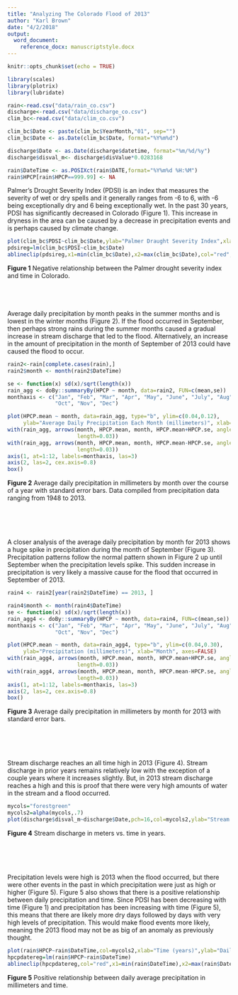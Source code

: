 ```yaml
---
title: "Analyzing The Colorado Flood of 2013"
author: "Karl Brown"
date: "4/2/2018"
output:
  word_document:
    reference_docx: manuscriptstyle.docx
---
```


```r
knitr::opts_chunk$set(echo = TRUE)
```


```r
library(scales)
library(plotrix)
library(lubridate)

rain<-read.csv("data/rain_co.csv")
discharge<-read.csv("data/discharge_co.csv")
clim_bc<-read.csv("data/clim_co.csv")

clim_bc$Date <- paste(clim_bc$YearMonth,"01", sep="")
clim_bc$Date <- as.Date(clim_bc$Date, format="%Y%m%d")

discharge$Date <- as.Date(discharge$datetime, format="%m/%d/%y")
discharge$disval_m<- discharge$disValue*0.0283168

rain$DateTime <- as.POSIXct(rain$DATE,format="%Y%m%d %H:%M")
rain$HPCP[rain$HPCP==999.99] <- NA

```

Palmer's Drought Severity Index (PDSI) is an index that measures the severity of wet or dry spells and it generally ranges from -6 to 6, with -6 being exceptionally dry and 6 being exceptionally wet. In the past 30 years, PDSI has significantly decreased in Colorado (Figure 1). This increase in dryness in the area can be caused by a decrease in precipitation events and is perhaps caused by climate change.  

```r
plot(clim_bc$PDSI~clim_bc$Date,ylab="Palmer Draught Severity Index",xlab="Date",pch=16,col="forestgreen")
pdsireg=lm(clim_bc$PDSI~clim_bc$Date)
ablineclip(pdsireg,x1=min(clim_bc$Date),x2=max(clim_bc$Date),col="red",lwd=2)

```

**Figure 1** Negative relationship between the Palmer drought severity index and time in Colorado.          
\
\
\
\
Average daily precipitation by month peaks in the summer months and is lowest in the winter months (Figure 2). If the flood occurred in September, then perhaps strong rains during the summer months caused a gradual increase in stream discharge that led to the flood. Alternatively, an increase in the amount of precipitation in the month of September of 2013 could have caused the flood to occur.

```r

rain2<-rain[complete.cases(rain),]
rain2$month <- month(rain2$DateTime)

se <- function(x) sd(x)/sqrt(length(x))
rain_agg <- doBy::summaryBy(HPCP ~ month, data=rain2, FUN=c(mean,se))
monthaxis <- c("Jan", "Feb", "Mar", "Apr", "May", "June", "July", "Aug", "Sept",
               "Oct", "Nov", "Dec")

plot(HPCP.mean ~ month, data=rain_agg, type="b", ylim=c(0.04,0.12),
     ylab="Average Daily Precipitation Each Month (millimeters)", xlab="Month", axes=FALSE)
with(rain_agg, arrows(month, HPCP.mean, month, HPCP.mean+HPCP.se, angle=90,
                      length=0.03))
with(rain_agg, arrows(month, HPCP.mean, month, HPCP.mean-HPCP.se, angle=90,
                      length=0.03))
axis(1, at=1:12, labels=monthaxis, las=3)
axis(2, las=2, cex.axis=0.8)
box()
```

**Figure 2** Average daily precipitation in millimeters by month over the course of a year with standard error bars. Data compiled from precipitation data ranging from 1948 to 2013.       
\
\
\
\









A closer analysis of the average daily precipitation by month for 2013 shows a huge spike in precipitation during the month of September (Figure 3). Precipitation patterns follow the normal pattern shown in Figure 2 up until September when the precipitation levels spike. This sudden increase in precipitation is very likely a massive cause for the flood that occurred in September of 2013.  

```r
rain4 <- rain2[year(rain2$DateTime) == 2013, ]

rain4$month <- month(rain4$DateTime)
se <- function(x) sd(x)/sqrt(length(x))
rain_agg4 <- doBy::summaryBy(HPCP ~ month, data=rain4, FUN=c(mean,se))
monthaxis <- c("Jan", "Feb", "Mar", "Apr", "May", "June", "July", "Aug", "Sept",
               "Oct", "Nov", "Dec")

plot(HPCP.mean ~ month, data=rain_agg4, type="b", ylim=c(0.04,0.30),
     ylab="Precipitation (millimeters)", xlab="Month", axes=FALSE)
with(rain_agg4, arrows(month, HPCP.mean, month, HPCP.mean+HPCP.se, angle=90,
                      length=0.03))
with(rain_agg4, arrows(month, HPCP.mean, month, HPCP.mean-HPCP.se, angle=90,
                      length=0.03))
axis(1, at=1:12, labels=monthaxis, las=3)
axis(2, las=2, cex.axis=0.8)
box()
```

**Figure 3** Average daily precipitation in millimeters by month for 2013 with standard error bars.       
\
\
\
\




Stream discharge reaches an all time high in 2013 (Figure 4). Stream discharge in prior years remains relatively low with the exception of a couple years where it increases slightly. But, in 2013 stream discharge reaches a high and this is proof that there were very high amounts of water in the stream and a flood occurred. 

```r
mycols="forestgreen"
mycols2=alpha(mycols,.7)
plot(discharge$disval_m~discharge$Date,pch=16,col=mycols2,ylab="Stream Discharge (meters)",xlab="Time (years)")
```

**Figure 4** Stream discharge in meters vs. time in years.       
\
\
\
\





Precipitation levels were high is 2013 when the flood occurred, but there were other events in the past in which precipitation were just as high or higher (Figure 5). Figure 5 also shows that there is a positive relationship between daily precipitation and time. Since PDSI has been decreasing with time (Figure 1) and precipitation has been increasing with time (Figure 5), this means that there are likely more dry days followed by days with very high levels of precipitation. This would make flood events more likely, meaning the 2013 flood may not be as big of an anomaly as previously thought. 

```r
plot(rain$HPCP~rain$DateTime,col=mycols2,xlab="Time (years)",ylab="Daily Precipitation (millimeters)",pch=16)
hpcpdatereg=lm(rain$HPCP~rain$DateTime)
ablineclip(hpcpdatereg,col="red",x1=min(rain$DateTime),x2=max(rain$DateTime),lwd=3)
```

**Figure 5** Positive relationship between daily average precipitation in millimeters and time.        